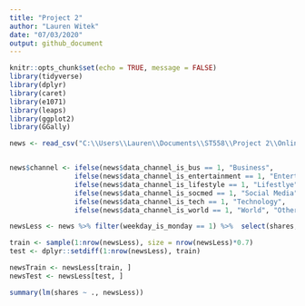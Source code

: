 ```yaml
---
title: "Project 2"
author: "Lauren Witek"
date: "07/03/2020"
output: github_document
---
```


```r
knitr::opts_chunk$set(echo = TRUE, message = FALSE)
library(tidyverse)
library(dplyr)
library(caret)
library(e1071)
library(leaps)
library(ggplot2)
library(GGally)
```

```r
news <- read_csv("C:\\Users\\Lauren\\Documents\\ST558\\Project 2\\OnlineNewsPopularity.csv")


news$channel <- ifelse(news$data_channel_is_bus == 1, "Business", 
                ifelse(news$data_channel_is_entertainment == 1, "Entertainment", 
                ifelse(news$data_channel_is_lifestyle == 1, "Lifestlye", 
                ifelse(news$data_channel_is_socmed == 1, "Social Media", 
                ifelse(news$data_channel_is_tech == 1, "Technology", 
                ifelse(news$data_channel_is_world == 1, "World", "Other"))))))

newsLess <- news %>% filter(weekday_is_monday == 1) %>%  select(shares, channel, n_tokens_title, n_tokens_content, num_imgs, num_videos, rate_negative_words, rate_positive_words)

```

```r
train <- sample(1:nrow(newsLess), size = nrow(newsLess)*0.7)
test <- dplyr::setdiff(1:nrow(newsLess), train)

newsTrain <- newsLess[train, ]
newsTest <- newsLess[test, ]
```



```r
summary(lm(shares ~ ., newsLess))



```


